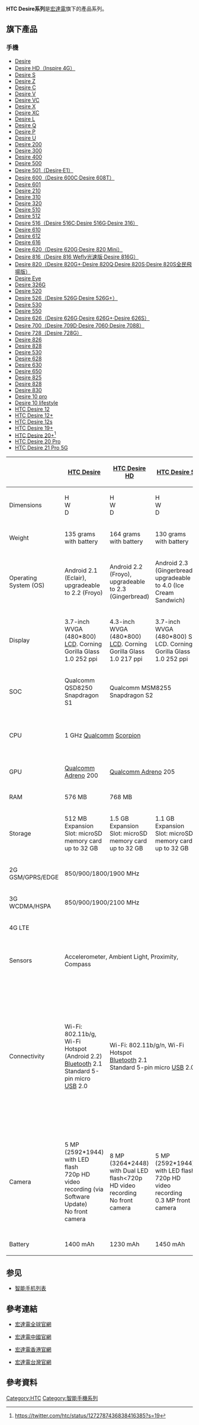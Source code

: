 {{Infobox information appliance
| name = HTC Desire系列
| title = 
| aka = 
| logo = [[File:HTC.svg|100px]]
| image = [[File:HTC_Desire_S.jpg|200px]]
| caption = 
| developer = 
| manufacturer = [[宏達電|宏達電]]
| family = 
| type = [[智能手機|智能手機]]
| generation = 
| releasedate = 
| lifespan = 
| price = 
| discontinued = 
| unitssold = 
| unitsshipped = 
| media = 
| os = [[Android|Android]]
| power = 
| soc = 
| cpu = 
| memory = 
| storage = 
| memory card =
| display = 
| graphics = 
| sound = 
| input = 
| camera = 
| controllers = 
| touchpad = 
| connectivity = 
| platform = 
| service = 
| dimensions = 
| weight = 
| topgame = 
| compatibility = 
| predecessor = 
| successor = 
| related = 
| website = 
}}

'''HTC Desire系列'''是[[宏達電|宏達電]]旗下的產品系列。

== 旗下產品 ==
=== 手機 ===
* [[HTC_Desire|Desire]]
* [[HTC_Desire_HD|Desire HD（Inspire 4G）]]
* [[HTC_Desire_S|Desire S]]
* [[HTC_Desire_Z|Desire Z]]
* [[HTC_Desire_C|Desire C]]
* [[HTC_Desire_V|Desire V]]
* [[HTC_Desire_VC|Desire VC]]
* [[HTC_Desire_X|Desire X]]
* [[HTC_Desire_XC|Desire XC]]
* [[HTC_Desire_L|Desire L]]
* [[HTC_Desire_Q|Desire Q]]
* [[HTC_Desire_P|Desire P]]
* [[HTC_Desire_U|Desire U]]
* [[HTC_Desire_200|Desire 200]]
* [[HTC_Desire_300|Desire 300]]
* [[HTC_Desire_400|Desire 400]]
* [[HTC_Desire_500|Desire 500]]
* [[HTC_Desire_501|Desire 501（Desire·E1）]]
* [[HTC_Desire_600|Desire 600（Desire 600C·Desire 608T）]]
* [[HTC_Desire_601|Desire 601]]
* [[HTC_Desire_210|Desire 210]]
* [[HTC_Desire_310|Desire 310]]
* [[HTC_Desire_320|Desire 320]]
* [[HTC_Desire_510|Desire 510]]
* [[HTC_Desire_512|Desire 512]]
* [[HTC_Desire_516|Desire 516（Desire 516C·Desire 516G·Desire 316）]]
* [[HTC_Desire_610|Desire 610]]
* [[HTC_Desire_612|Desire 612]]
* [[HTC_Desire_616|Desire 616]]
* [[HTC_Desire_620|Desire 620（Desire 620G·Desire 820 Mini）]]
* [[HTC_Desire_816|Desire 816（Desire 816 Wefly光速版·Desire 816G）]]
* [[HTC_Desire_820|Desire 820（Desire 820G+·Desire 820Q·Desire 820S·Desire 820S全民飛揚版）]]
* [[HTC_Desire_Eye|Desire Eye]]
* [[HTC_Desire_326G|Desire 326G]]
* [[HTC_Desire_520|Desire 520]]
* [[HTC_Desire_526|Desire 526（Desire 526G·Desire 526G+）]]
* [[HTC_Desire_530|Desire 530]]
* [[HTC_Desire_550|Desire 550]]
* [[HTC_Desire_626|Desire 626（Desire 626G·Desire 626G+·Desire 626S）]]
* [[HTC_Desire_700|Desire 700（Desire 709D·Desire 7060·Desire 7088）]]
* [[HTC_Desire_728|Desire 728（Desire 728G）]]
* [[HTC_Desire_826|Desire 826]]
* [[HTC_Desire_828|Desire 828]]
* [[HTC_Desire_530|Desire 530]]
* [[HTC_Desire_628|Desire 628]]
* [[HTC_Desire_630|Desire 630]]
* [[HTC_Desire_6350|Desire 650]]
* [[HTC_Desire_825|Desire 825]]
* [[HTC_Desire_828|Desire 828]]
* [[HTC_Desire_830|Desire 830]]
* [[HTC_Desire_10_pro|Desire 10 pro]]
* [[HTC_Desire_10_lifestyle|Desire 10 lifestyle]]
* [[HTC_Desire_12|HTC Desire 12]]
* [[HTC_Desire_12+|HTC Desire 12+]]
* [[HTC_Desire_12s|HTC Desire 12s]]
* [[HTC_Desire_19+|HTC Desire 19+]]
* [[HTC_Desire_20+|HTC Desire 20+]]<ref>https://twitter.com/htc/status/1272787436838416385?s=19</ref>
* [[HTC_Desire_20_Pro|HTC Desire 20 Pro]]
* [[HTC_Desire_21_Pro_5G|HTC Desire 21 Pro 5G]]

{| class="wikitable" style="text-align:center;"
|-
!
! [[HTC_Desire|HTC Desire]]
! [[HTC_Desire_HD|HTC Desire HD]]
! [[HTC_Desire_S|HTC Desire S]]
! [[HTC_Desire_C|HTC Desire C]]
! [[HTC_Desire_X|HTC Desire X]]
! [[HTC_Desire_300|HTC Desire 300]]
! [[HTC_Desire_500|HTC Desire 500]]
! [[HTC_Desire_601|HTC Desire 601]]
! [[HTC_Desire_700|HTC Desire 700]]
! [[HTC_Desire_310|HTC Desire 310]]
! [[HTC_Desire_610|HTC Desire 610]]
! [[HTC_Desire_620|HTC Desire 620]]
! [[HTC_Desire_616|HTC Desire 616]]
! [[HTC_Desire_816|HTC Desire 816]]
|-
! Dimensions
| H {{convert|119|mm|in|2|abbr=on}}<br/>  W {{convert| 60|mm|in|2|abbr=on}}<br/>  D {{convert|  11.9|mm|in|2|abbr=on}}
| H {{convert|123|mm|in|2|abbr=on}}<br/>  W {{convert| 68|mm|in|2|abbr=on}}<br/>  D {{convert|  11.8|mm|in|2|abbr=on}}
| H {{convert|115|mm|in|2|abbr=on}}<br/>  W {{convert| 59.8|mm|in|2|abbr=on}}<br/>  D {{convert|  11.6|mm|in|2|abbr=on}}
| H {{convert|107.2|mm|in|2|abbr=on}}<br/>  W {{convert| 60.6|mm|in|2|abbr=on}}<br/>  D {{convert|  12.3|mm|in|2|abbr=on}}
| H {{convert|118.5|mm|in|2|abbr=on}}<br/>  W {{convert| 62.3|mm|in|2|abbr=on}}<br/>  D {{convert|  9.3|mm|in|2|abbr=on}}
| H {{convert|131.8|mm|in|2|abbr=on}}<br/>  W {{convert| 66.2|mm|in|2|abbr=on}}<br/>  D {{convert|  10.1|mm|in|2|abbr=on}}
| H {{convert|131.8|mm|in|2|abbr=on}}<br/>  W {{convert| 66.9|mm|in|2|abbr=on}}<br/>  D {{convert|  9.9|mm|in|2|abbr=on}}
| H {{convert|134.5|mm|in|2|abbr=on}}<br/>  W {{convert| 66.7|mm|in|2|abbr=on}}<br/>  D {{convert|  9.9|mm|in|2|abbr=on}}
| H {{convert|145.5|mm|in|2|abbr=on}}<br/>  W {{convert| 72|mm|in|2|abbr=on}}<br/>  D {{convert|  10.3|mm|in|2|abbr=on}}
| H {{convert|132.4|mm|in|2|abbr=on}}<br/>  W {{convert| 68|mm|in|2|abbr=on}}<br/>  D {{convert|  11.3|mm|in|2|abbr=on}}
| H {{convert|143.1|mm|in|2|abbr=on}}<br/>  W {{convert| 70.5|mm|in|2|abbr=on}}<br/>  D {{convert|  9.6|mm|in|2|abbr=on}}
| H {{convert|150.1|mm|in|2|abbr=on}}<br/>  W {{convert| 72.7|mm|in|2|abbr=on}}<br/>  D {{convert|  9.6|mm|in|2|abbr=on}}
| H {{convert|142|mm|in|2|abbr=on}}<br/>  W {{convert| 71.9|mm|in|2|abbr=on}}<br/>  D {{convert|  9.2|mm|in|2|abbr=on}}
| H {{convert|156.6|mm|in|2|abbr=on}}<br/>  W {{convert| 78.7|mm|in|2|abbr=on}}<br/>  D {{convert|  8|mm|in|2|abbr=on}}
|-
! Weight
| 135 grams with battery
| 164 grams with battery
| 130 grams with battery
| 100 grams with battery
| 114 grams with battery
| 120 grams with battery
| 123 grams with battery
| 130 grams with battery
| 149 grams with battery
| 140 grams with battery
| 143.5 grams with battery
| 145 grams with battery
| 150 grams with battery
| 165 grams with battery
|-
! Operating System (OS)
| Android 2.1 (Eclair), upgradeable to 2.2 (Froyo)
| Android 2.2 (Froyo), upgradeable to 2.3 (Gingerbread)
| Android 2.3 (Gingerbread), upgradeable to 4.0 (Ice Cream Sandwich)
| Android 4.0 (Ice Cream Sandwich)
| Android 4.0 (Ice Cream Sandwich), upgradeable to 4.1.1 (Jelly Bean)
| colspan="2"  | Android 4.1.2 (Jelly Bean)
| Android 4.2.2 (Jelly Bean), upgradeable to 4.4.2 (KitKat)
| Android 4.1.2 (Jelly Bean)
| Android 4.2.2 (Jelly Bean)
| Android 4.4.2 (KitKat)
| Android 4.4.4 (KitKat)
| Android 4.2.2 (Jelly Bean)
| Android 4.4.2 (KitKat)
|-
! Display
| 3.7-inch WVGA (480*800) [[LCD|LCD]]. Corning Gorilla Glass 1.0 252 ppi
| 4.3-inch WVGA (480*800) [[LCD|LCD]]. Corning Gorilla Glass 1.0 217 ppi
| 3.7-inch WVGA (480*800) S-LCD. Corning Gorilla Glass 1.0 252 ppi
| 3.5-inch HVGA (320*480). 165 ppi
| 4.0-inch WVGA (480*800) Super LCD. 233 ppi
| 4.3-inch WVGA (480*800) TFT. 217 ppi
| 4.3-inch WVGA (480*800) TFT. 217 ppi
| 4.5-inch qHD (540*960) TFT. Corning Gorilla Glass 2.0 245 ppi
| 5.0-inch qHD (540*960). 220 ppi
| 4.5-inch FWVGA (480*854). 218 ppi
| 4.7-inch qHD (540*960). 234 ppi
| 5.0-inch HD (720*180) 294 ppi
| 5.0-inch 720p (720*1280) 294 ppi
| 5.5-inch 720p (720*1280) 267 ppi
|-
! SOC
| Qualcomm QSD8250 Snapdragon S1
| colspan="2"  | Qualcomm MSM8255 Snapdragon S2
| Qualcomm MSM7225A Snapdragon S1
| colspan="2"  | Qualcomm MSM8225 Snapdragon S4 Play
| Qualcomm MSM8625Q Snapdragon 200
| Qualcomm MSM8930AB Snapdragon 400
| Qualcomm MSM8625Q Snapdragon 200
| MediaTek MT6582M
| Qualcomm MSM8926 Snapdragon 400
| Qualcomm MSM8916 Snapdragon 410
| MediaTek MT6592
| Qualcomm MSM8928 Snapdragon 400
|-
! CPU
| colspan="3"  | 1 GHz [[Qualcomm|Qualcomm]] [[Scorpion_(CPU)|Scorpion]]
| 600 MHz [[ARM_Cortex-A5|ARM Cortex-A5]]
| colspan="2"  | 1 GHz dual-core [[ARM_Cortex-A5|ARM Cortex-A5]]
| 1.2 GHz quad-core [[ARM_Cortex-A5|ARM Cortex-A5]]
| 1.4 GHz dual-core [[Qualcomm|Qualcomm]] [[Krait_(CPU)|Krait 300]]
| 1.2 GHz quad-core [[ARM_Cortex-A5|ARM Cortex-A5]]
| 1.3 GHz quad-core [[ARM_Cortex-A7|ARM Cortex-A7]]
| 1.2 GHz quad-core [[ARM_Cortex-A7|ARM Cortex-A7]]
| 1.2 GHz quad-core [[ARM_Cortex-A53|ARM Cortex-A53]]
| 1.4 GHz octa-core [[ARM_Cortex-A7|ARM Cortex-A7]]
| 1.6 GHz quad-core [[ARM_Cortex-A7|ARM Cortex-A7]]
|-
! GPU
| [[Qualcomm_Adreno|Qualcomm Adreno]] 200
| colspan="2"  | [[Qualcomm_Adreno|Qualcomm Adreno]] 205
| [[Qualcomm_Adreno|Qualcomm Adreno]] 200
| colspan="3"  | [[Qualcomm_Adreno|Qualcomm Adreno]] 203
| [[Qualcomm_Adreno|Qualcomm Adreno]] 305
| [[Qualcomm_Adreno|Qualcomm Adreno]] 203
| [[ARM_Mali_(GPU)|Mali]] 400-MP2
| [[Qualcomm_Adreno|Qualcomm Adreno]] 305
| [[Qualcomm_Adreno|Qualcomm Adreno]] 306
| [[ARM_Mali_(GPU)|Mali]] 450-MP4
| [[Qualcomm_Adreno|Qualcomm Adreno]] 305
|-
! RAM
| 576 MB
| colspan="2"  | 768 MB
| 512 MB
| 768 MB
| 512 MB
| colspan="7"  | 1 GB
| 1.5 GB
|-
! Storage
| 512 MB<br/>Expansion Slot: microSD memory card up to 32 GB
| 1.5 GB<br/>Expansion Slot: microSD memory card up to 32 GB
| 1.1 GB<br/>Expansion Slot: microSD memory card up to 32 GB
| colspan="2"  | 4 GB<br/>Expansion Slot: microSD memory card up to 32 GB
| colspan="2"  | 4 GB<br/>Expansion Slot: microSD memory card up to 64 GB
| colspan="2"  | 8 GB<br/>Expansion Slot: microSD memory card up to 64 GB
| 4 GB<br/>Expansion Slot: microSD memory card up to 32 GB
| colspan="2"  | 8 GB<br/>Expansion Slot: microSD memory card up to 128 GB
| 4 GB<br/>Expansion Slot: microSD memory card up to 32 GB
| 8 GB<br/>Expansion Slot: microSD memory card up to 128 GB
|-
! 2G GSM/GPRS/EDGE
| colspan="14"  | 850/900/1800/1900 MHz
|-
! 3G WCDMA/HSPA
| colspan="14"  | 850/900/1900/2100 MHz 
|-
! 4G LTE
| colspan="7"  | {{cross}}
| Yes
| colspan="2"  | {{cross}}
| colspan="2" |Yes
| {{cross}}
| Yes
|-
! Sensors
| colspan="3"  | Accelerometer, Ambient Light, Proximity, Compass
| colspan="5"  | Accelerometer, Ambient Light, Proximity
| Accelerometer, Ambient Light, Proximity, Compass
| colspan="4"  | Accelerometer, Ambient Light, Proximity
| Accelerometer, Ambient Light, Proximity, Compass
|-
! Connectivity
| Wi-Fi: 802.11b/g, Wi-Fi Hotspot (Android 2.2)<br/>[[Bluetooth|Bluetooth]] 2.1<br/>Standard 5-pin micro [[USB|USB]] 2.0
| colspan="2"  | Wi-Fi: 802.11b/g/n, Wi-Fi Hotspot<br/>[[Bluetooth|Bluetooth]] 2.1<br/>Standard 5-pin micro [[USB|USB]] 2.0
| Wi-Fi: 802.11b/g/n, Wi-Fi Hotspot<br/>[[Bluetooth|Bluetooth]] 3.0<br/>Standard 5-pin micro [[USB|USB]] 2.0
| colspan="3"  | Wi-Fi 802.11b/g/n, Wi-Fi Hotspot<br/>[[Bluetooth|Bluetooth]] 4.0 Smart Ready<br/>Standard 5-pin micro [[USB|USB]] 2.0
| colspan="2"  | Wi-Fi 802.11a/b/g/n, Wi-Fi Hotspot<br/>[[Bluetooth|Bluetooth]] 4.0 Smart Ready<br/>Standard 5-pin micro [[USB|USB]] 2.0
| Wi-Fi: 802.11b/g/n, Wi-Fi Hotspot<br/>[[Bluetooth|Bluetooth]] 4.0 Smart Ready<br/>Standard 5-pin micro [[USB|USB]] 2.0
| Wi-Fi 802.11b/g/n, Wi-Fi Hotspot<br/> [[Bluetooth|Bluetooth]] 4.0 Smart Ready<br/>Standard 5-pin micro [[USB|USB]] 2.0
| 3.5 mm stereo audio jack, Bluetooth® 4.0 aptX™ enabled, DLNA® for wirelessly streaming media from the phone to a compatible TV or computer, HTC Connect™, micro-USB 2.0 port
| colspan="2"  | Wi-Fi 802.11b/g/n, Wi-Fi Hotspot<br/> [[Bluetooth|Bluetooth]] 4.0 Smart Ready<br/>Standard 5-pin micro [[USB|USB]] 2.0
|-
! Camera
| 5 MP (2592*1944) with LED flash<br/>720p HD video recording (via Software Update)<br/>No front camera
| 8 MP (3264*2448) with Dual LED flash<720p HD video recording<br/>No front camera
| 5 MP (2592*1944) with LED flash<br/>720p HD video recording<br/>0.3 MP front camera
| 5 MP (2592*1944)<br/>480p video recording<br/>No front camera
| 5 MP (2592*1944) with LED flash<br/>480p video recording<br/>No front camera
| 5 MP (2592*1944) <br/>WVGA video recording<br/>0.3 MP front camera
| 8 MP (3264*2448) with LED flash<br/>720p HD video recording<br/>1.6 MP front camera
| 5 MP (2592*1944) with LED flash<br/>1080p HD video recording<br/>0.3 MP front camera
| 8 MP (3264*2448) with LED flash<br/>1080p HD video recording<br/>2.1 MP front camera
| 5 MP (2592*1944)<br/>1080p HD video recording<br/>0.3 MP front camera
| 8 MP (3264*2448) with LED flash<br/>1080p HD video recording<br/>1.3 MP front camera, 720p HD video recording
| 8 MP (3264*2448) with LED flash<br/>1080p HD video recording<br/>5 MP front camera, 1080p HD video recording
| 8 MP (3264*2448) with LED flash<br/>1080p HD video recording<br/>2 MP front camera, 720p HD video recording
| 13 MP (4160*3120) with LED flash<br/> 1080p HD video recording<br/>5 MP front camera, 1080p HD video recording
|-
! Battery
| 1400 mAh
| 1230 mAh
| 1450 mAh
| 1230 mAh
| colspan="2"  | 1650 mAh
| 1800 mAh
| colspan="2"  | 2100 mAh
| 2000 mAh
| 2040 mAh
| 2100 mAh
| 2000 mAh
| 2600 mAh
|}

== 参见 ==
* [[智能手机列表|智能手机列表]]
== 參考連結 ==
*{{en}}[http://www.htc.com/us/ 宏達電全球官網]{{Wayback|url=http://www.htc.com/us/ |date=20150823033900 }}
*{{zh-cn}}[http://www.htc.com/cn/ 宏達電中國官網]{{Wayback|url=http://www.htc.com/cn/ |date=20150810003251 }}
*{{zh-hk}}[https://web.archive.org/web/20130503162543/http://www.htc.com/HK/ 宏達電香港官網]
*{{zh-tw}}[http://www.htc.com/tw/ 宏達電台灣官網]{{Wayback|url=http://www.htc.com/tw/ |date=20150811104244 }}

== 參考資料 ==
{{Reflist}}

{{HTC Phones A Series}}
[[Category:HTC|Category:HTC]]
[[Category:智能手機系列|Category:智能手機系列]]